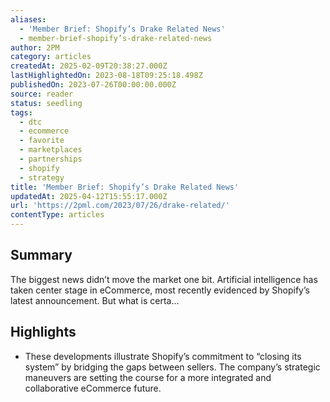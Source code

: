 ```yaml
---
aliases:
  - 'Member Brief: Shopify’s Drake Related News'
  - member-brief-shopify’s-drake-related-news
author: 2PM
category: articles
createdAt: 2025-02-09T20:38:27.000Z
lastHighlightedOn: 2023-08-18T09:25:18.498Z
publishedOn: 2023-07-26T00:00:00.000Z
source: reader
status: seedling
tags:
  - dtc
  - ecommerce
  - favorite
  - marketplaces
  - partnerships
  - shopify
  - strategy
title: 'Member Brief: Shopify’s Drake Related News'
updatedAt: 2025-04-12T15:55:17.000Z
url: 'https://2pml.com/2023/07/26/drake-related/'
contentType: articles
---
```

## Summary

The biggest news didn’t move the market one bit. Artificial intelligence has taken center stage in eCommerce, most recently evidenced by Shopify’s latest announcement. But what is certa…

## Highlights

- These developments illustrate Shopify’s commitment to “closing its system” by bridging the gaps between sellers. The company’s strategic maneuvers are setting the course for a more integrated and collaborative eCommerce future.
